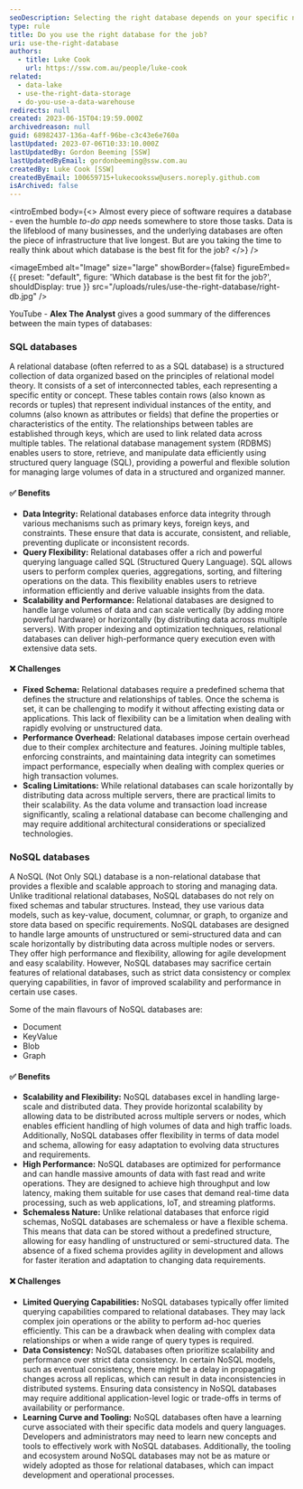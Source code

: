 ```yaml
---
seoDescription: Selecting the right database depends on your specific needs, as both SQL and NoSQL databases have their own strengths and weaknesses.
type: rule
title: Do you use the right database for the job?
uri: use-the-right-database
authors:
  - title: Luke Cook
    url: https://ssw.com.au/people/luke-cook
related:
  - data-lake
  - use-the-right-data-storage
  - do-you-use-a-data-warehouse
redirects: null
created: 2023-06-15T04:19:59.000Z
archivedreason: null
guid: 68982437-136a-4aff-96be-c3c43e6e760a
lastUpdated: 2023-07-06T10:33:10.000Z
lastUpdatedBy: Gordon Beeming [SSW]
lastUpdatedByEmail: gordonbeeming@ssw.com.au
createdBy: Luke Cook [SSW]
createdByEmail: 100659715+lukecookssw@users.noreply.github.com
isArchived: false
---
```


<introEmbed
  body={<>
Almost every piece of software requires a database - even the humble _to-do app_ needs somewhere to store those tasks. Data is the lifeblood of many businesses, and the underlying databases are often the piece of infrastructure that live longest. But are you taking the time to really think about which database is the best fit for the job?
  </>}
/>

<imageEmbed
  alt="Image"
  size="large"
  showBorder={false}
  figureEmbed={{
    preset: "default",
    figure: 'Which database is the best fit for the job?',
    shouldDisplay: true
  }}
  src="/uploads/rules/use-the-right-database/right-db.jpg"
/>

YouTube - **Alex The Analyst** gives a good summary of the differences between the main types of databases:

<youtubeEmbed url="https://www.youtube.com/watch?v=Pf-9pjJK1e0" description="Video: SQL vs NoSQL | What is the Difference? (5 min)" />

### SQL databases

A relational database (often referred to as a SQL database) is a structured collection of data organized based on the principles of relational model theory. It consists of a set of interconnected tables, each representing a specific entity or concept. These tables contain rows (also known as records or tuples) that represent individual instances of the entity, and columns (also known as attributes or fields) that define the properties or characteristics of the entity. The relationships between tables are established through keys, which are used to link related data across multiple tables. The relational database management system (RDBMS) enables users to store, retrieve, and manipulate data efficiently using structured query language (SQL), providing a powerful and flexible solution for managing large volumes of data in a structured and organized manner.

#### ✅ Benefits

- **Data Integrity:** Relational databases enforce data integrity through various mechanisms such as primary keys, foreign keys, and constraints. These ensure that data is accurate, consistent, and reliable, preventing duplicate or inconsistent records.
- **Query Flexibility:** Relational databases offer a rich and powerful querying language called SQL (Structured Query Language). SQL allows users to perform complex queries, aggregations, sorting, and filtering operations on the data. This flexibility enables users to retrieve information efficiently and derive valuable insights from the data.
- **Scalability and Performance:** Relational databases are designed to handle large volumes of data and can scale vertically (by adding more powerful hardware) or horizontally (by distributing data across multiple servers). With proper indexing and optimization techniques, relational databases can deliver high-performance query execution even with extensive data sets.

#### ❌ Challenges

- **Fixed Schema:** Relational databases require a predefined schema that defines the structure and relationships of tables. Once the schema is set, it can be challenging to modify it without affecting existing data or applications. This lack of flexibility can be a limitation when dealing with rapidly evolving or unstructured data.
- **Performance Overhead:** Relational databases impose certain overhead due to their complex architecture and features. Joining multiple tables, enforcing constraints, and maintaining data integrity can sometimes impact performance, especially when dealing with complex queries or high transaction volumes.
- **Scaling Limitations:** While relational databases can scale horizontally by distributing data across multiple servers, there are practical limits to their scalability. As the data volume and transaction load increase significantly, scaling a relational database can become challenging and may require additional architectural considerations or specialized technologies.

### NoSQL databases

A NoSQL (Not Only SQL) database is a non-relational database that provides a flexible and scalable approach to storing and managing data. Unlike traditional relational databases, NoSQL databases do not rely on fixed schemas and tabular structures. Instead, they use various data models, such as key-value, document, columnar, or graph, to organize and store data based on specific requirements. NoSQL databases are designed to handle large amounts of unstructured or semi-structured data and can scale horizontally by distributing data across multiple nodes or servers. They offer high performance and flexibility, allowing for agile development and easy scalability. However, NoSQL databases may sacrifice certain features of relational databases, such as strict data consistency or complex querying capabilities, in favor of improved scalability and performance in certain use cases.

Some of the main flavours of NoSQL databases are:

- Document
- KeyValue
- Blob
- Graph

#### ✅ Benefits

- **Scalability and Flexibility:** NoSQL databases excel in handling large-scale and distributed data. They provide horizontal scalability by allowing data to be distributed across multiple servers or nodes, which enables efficient handling of high volumes of data and high traffic loads. Additionally, NoSQL databases offer flexibility in terms of data model and schema, allowing for easy adaptation to evolving data structures and requirements.
- **High Performance:** NoSQL databases are optimized for performance and can handle massive amounts of data with fast read and write operations. They are designed to achieve high throughput and low latency, making them suitable for use cases that demand real-time data processing, such as web applications, IoT, and streaming platforms.
- **Schemaless Nature:** Unlike relational databases that enforce rigid schemas, NoSQL databases are schemaless or have a flexible schema. This means that data can be stored without a predefined structure, allowing for easy handling of unstructured or semi-structured data. The absence of a fixed schema provides agility in development and allows for faster iteration and adaptation to changing data requirements.

#### ❌ Challenges

- **Limited Querying Capabilities:** NoSQL databases typically offer limited querying capabilities compared to relational databases. They may lack complex join operations or the ability to perform ad-hoc queries efficiently. This can be a drawback when dealing with complex data relationships or when a wide range of query types is required.
- **Data Consistency:** NoSQL databases often prioritize scalability and performance over strict data consistency. In certain NoSQL models, such as eventual consistency, there might be a delay in propagating changes across all replicas, which can result in data inconsistencies in distributed systems. Ensuring data consistency in NoSQL databases may require additional application-level logic or trade-offs in terms of availability or performance.
- **Learning Curve and Tooling:** NoSQL databases often have a learning curve associated with their specific data models and query languages. Developers and administrators may need to learn new concepts and tools to effectively work with NoSQL databases. Additionally, the tooling and ecosystem around NoSQL databases may not be as mature or widely adopted as those for relational databases, which can impact development and operational processes.
